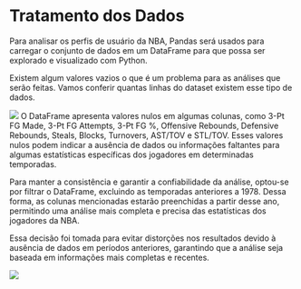 # Tratamento dos Dados
Para analisar os perfis de usuário da NBA, Pandas será usados para carregar o conjunto de dados em um DataFrame para que possa ser explorado e visualizado com Python.

Existem algum valores vazios o que é um problema para as análises que serão feitas. Vamos conferir quantas linhas do dataset existem esse tipo de dados.

![](imagens/1.png)
O DataFrame apresenta valores nulos em algumas colunas, como 3-Pt FG Made, 3-Pt FG Attempts, 3-Pt FG %, Offensive Rebounds, Defensive Rebounds, Steals, Blocks, Turnovers, AST/TOV e STL/TOV. Esses valores nulos podem indicar a ausência de dados ou informações faltantes para algumas estatísticas específicas dos jogadores em determinadas temporadas.

Para manter a consistência e garantir a confiabilidade da análise, optou-se por filtrar o DataFrame, excluindo as temporadas anteriores a 1978. Dessa forma, as colunas mencionadas estarão preenchidas a partir desse ano, permitindo uma análise mais completa e precisa das estatísticas dos jogadores da NBA.

Essa decisão foi tomada para evitar distorções nos resultados devido à ausência de dados em períodos anteriores, garantindo que a análise seja baseada em informações mais completas e recentes.

![](imagens/2.png)
